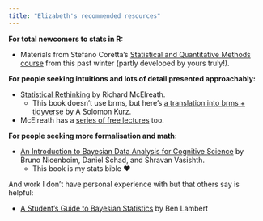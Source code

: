 ```yaml
---
title: "Elizabeth's recommended resources"
---
```


**For total newcomers to stats in R:** 

- Materials from Stefano Coretta's [Statistical and Quantitative Methods course](https://stefanocoretta.github.io/sqmb/syllabus.html) from this past winter (partly developed by yours truly!).
  
  
**For people seeking intuitions and lots of detail presented approachably:** 

- [Statistical Rethinking](https://xcelab.net/rm/statistical-rethinking/) by Richard McElreath.
  - This book doesn't use brms, but here's [a translation into brms + tidyverse](https://bookdown.org/content/4857/) by A Solomon Kurz.
- McElreath has a [series of free lectures](https://www.youtube.com/playlist?list=PLDcUM9US4XdPz-KxHM4XHt7uUVGWWVSus) too.
  
  
**For people seeking more formalisation and math:** 

- [An Introduction to Bayesian Data Analysis for Cognitive Science](https://vasishth.github.io/bayescogsci/book/) by Bruno Nicenboim, Daniel Schad, and Shravan Vasishth.
  - This book is my stats bible ♥️


And work I don't have personal experience with but that others say is helpful:

- [A Student's Guide to Bayesian Statistics](https://uk.sagepub.com/en-gb/eur/book/student’s-guide-bayesian-statistics) by Ben Lambert
